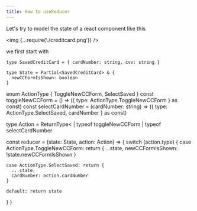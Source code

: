 ```yaml
---
title: How to useReducer
---
```


Let's try to model the state of a react component like this

<img {...require('./creditcard.png')} />

we first start with 
```
type SavedCreditCard = { cardNumber: string, cvv: string }

type State = Partial<SavedCreditCard> & {
  newCCFormIsShown: boolean
}
```
enum ActionType { ToggleNewCCForm, SelectSaved }
const toggleNewCCForm = () =>
  ({ type: ActionType.ToggleNewCCForm } as const)
const selectCardNumber = (cardNumber: string) =>
  ({ type: ActionType.SelectSaved, cardNumber } as const)

type Action = ReturnType<
| typeof toggleNewCCForm
| typeof selectCardNumber
>

const reducer = (state: State, action: Action) => {
  switch (action.type) {
    case ActionType.ToggleNewCCForm: return {
      ...state,
      newCCFormIsShown: !state.newCCFormIsShown
    }

    case ActionType.SelectSaved: return {
      ...state,
      cardNumber: action.cardNumber
    }

    default: return state
  }
}